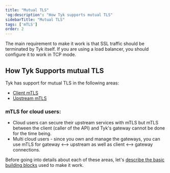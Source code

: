 ```yaml
---
title: "Mutual TLS"
'og:description': "How Tyk supports mutual TLS"
sidebarTitle: "Mutual TLS"
tags: ['mTLS']
order: 2
---
```


The main requirement to make it work is that SSL traffic should be terminated by Tyk itself. If you are using a load balancer, you should configure it to work in TCP mode.

## How Tyk Supports mutual TLS 

Tyk has support for mutual TLS in the following areas:

* [Client mTLS](./client-mtls)
* [Upstream mTLS](./upstream-mtls)

### mTLS for cloud users:
- Cloud users can secure their upstream services with mTLS but mTLS between the client (caller of the API) and Tyk's gateway cannot be done for the time being.
- Multi cloud users - since you own and manage the gateways, you can use mTLS for gateway <--> upstream  as well as client <--> gateway connections.

Before going into details about each of these areas, let's [describe the basic building blocks](./concepts) used to make it work.